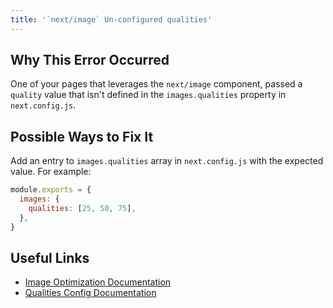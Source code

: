 ```yaml
---
title: '`next/image` Un-configured qualities'
---
```


## Why This Error Occurred

One of your pages that leverages the `next/image` component, passed a `quality` value that isn't defined in the `images.qualities` property in `next.config.js`.

## Possible Ways to Fix It

Add an entry to `images.qualities` array in `next.config.js` with the expected value. For example:

```js filename="next.config.js"
module.exports = {
  images: {
    qualities: [25, 50, 75],
  },
}
```

## Useful Links

- [Image Optimization Documentation](/docs/pages/building-your-application/optimizing/images)
- [Qualities Config Documentation](/docs/pages/api-reference/components/image#qualities)
